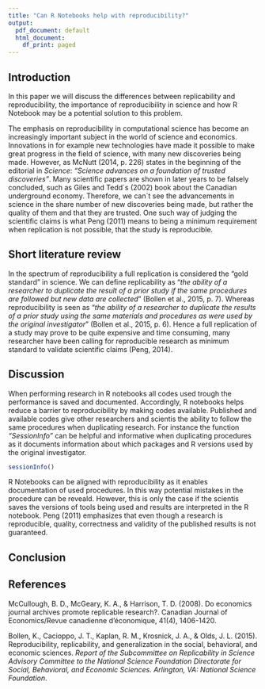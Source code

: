 ```yaml
---
title: "Can R Notebooks help with reproducibility?"
output:
  pdf_document: default
  html_document:
    df_print: paged
---
```


## **Introduction**

In this paper we will discuss the differences between replicability and reproducibility, the importance of reproducibility in science and how R Notebook may be a potential solution to this problem.

The emphasis on reproducibility in computational science has become an increasingly important subject in the world of science and economics. Innovations in for example new technologies have made it possible to make great progress in the field of science, with many new discoveries being made. However, as McNutt (2014, p. 226) states in the beginning of the editorial in *Science*: *"Science advances on a foundation of trusted discoveries"*. Many scientific papers are shown in later years to be falsely concluded, such as Giles and Tedd´s (2002) book about the Canadian underground economy. Therefore, we can´t see the advancements in science in the share number of new discoveries being made, but rather the quality of them and that they are trusted. One such way of judging the scientific claims is what Peng (2011) means to being a minimum requirement when replication is not possible, that the study is reproducible.


## **Short literature review**

In the spectrum of reproducibility a full replication is considered the "gold standard" in science. We can define replicability as "*the ability of a researcher to duplicate the result of a prior study if the same procedures are followed but new data are collected*" (Bollen et al., 2015, p. 7). Whereas reproducibility is seen as "*the ability of a researcher to duplicate the results of a prior study using the same materials and procedures as were used by the original investigator*" (Bollen et al., 2015, p. 6). Hence a full replication of a study may prove to be quite expensive and time consuming, many researcher have been calling for reproducible research as minimum standard to validate scientific claims (Peng, 2014).


## **Discussion**

When performing research in R notebooks all codes used trough the performance is saved and documented. Accordingly, R notebooks helps reduce a barrier to reproducibility by making codes available. Published and available codes give other researchers and scientis the ability to follow the same procedures when duplicating research. For instance the function *"SessionInfo"* can be helpful and informative when duplicating procedures as it documents information about which packages and R versions used by the original investigator.

```r
sessionInfo()
```
R Notebooks can be aligned with reproducibility as it enables documentation of used procedures. In this way potential mistakes in the procedure can be reveald. However, this is only the case if the scientis saves the versions of tools being used and results are interpreted in the R notebook.
Peng (2011) emphasizes that even though a research is reproducible, quality, correctness and validity of the published results is not guaranteed.

## **Conclusion**

## **References**

McCullough, B. D., McGeary, K. A., & Harrison, T. D. (2008). Do economics journal archives promote replicable research?. Canadian Journal of Economics/Revue canadienne d'économique, 41(4), 1406-1420.

Bollen, K., Cacioppo, J. T., Kaplan, R. M., Krosnick, J. A., & Olds, J. L. (2015). Reproducibility, replicability, and generalization in the social, behavioral, and economic sciences. *Report of the Subcommittee on Replicability in Science Advisory Committee to the National Science Foundation Directorate for Social, Behavioral, and Economic Sciences. Arlington, VA: National Science Foundation*.
